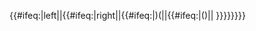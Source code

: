 {{#ifeq:{{{1| }}}|left|{{進制/重要模組/特殊處理/2}}|{{#ifeq:{{{1| }}}|right|{{進制/重要模組/特殊處理/1}}|{{#ifeq:{{{1| }}}|)(|{{進制/重要模組/特殊處理/1}}{{進制/重要模組/特殊處理/2}}|{{#ifeq:{{{1| }}}|()|{{進制/重要模組/特殊處理/2}}{{進制/重要模組/特殊處理/1}}| {{進制/重要模組/特殊處理/2}}{{進制/重要模組/特殊處理/1}} }}}}}}}}<noinclude>{{doc}}</noinclude>